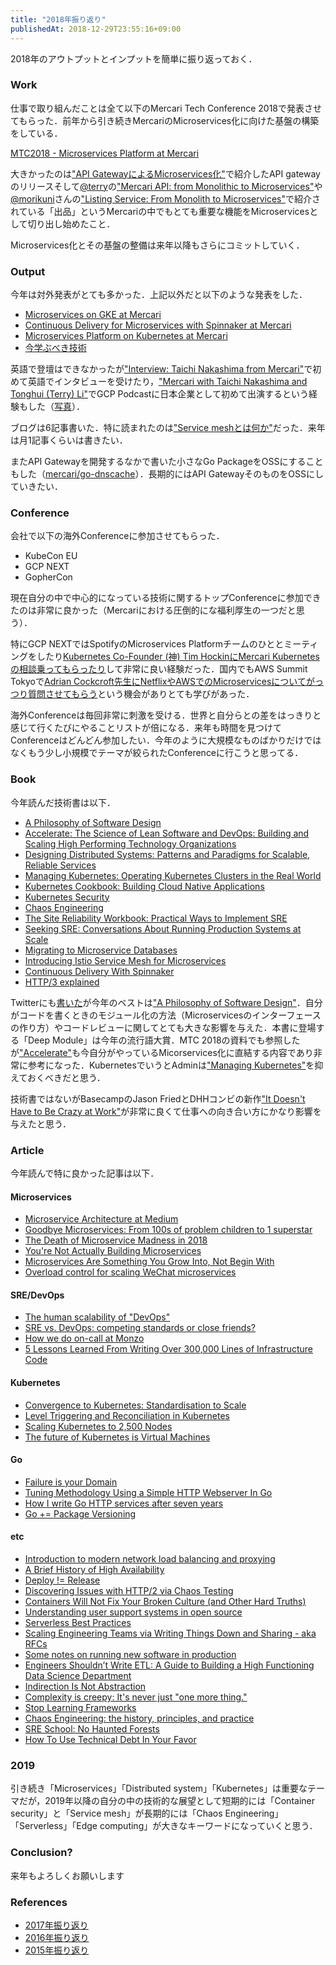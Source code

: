 ```yaml
---
title: "2018年振り返り"
publishedAt: 2018-12-29T23:55:16+09:00
---
```


2018年のアウトプットとインプットを簡単に振り返っておく．

### Work

仕事で取り組んだことは全て以下のMercari Tech Conference 2018で発表させてもらった．前年から引き続きMercariのMicroservices化に向けた基盤の構築をしている．

[MTC2018 - Microservices Platform at Mercari](https://speakerdeck.com/mercari/mtc2018-microservices-platform-at-mercari)

大きかったのは["API GatewayによるMicroservices化"](https://go-talks.appspot.com/github.com/tcnksm/talks/2018/07/mercarigo/microservices-api-gateway.slide#1)で紹介したAPI gatewayのリリースそして[@terry](https://twitter.com/ummterry)の["Mercari API: from Monolithic to Microservices"](https://speakerdeck.com/mercari/mtc2018-mercari-api-from-monolithic-to-microservices)や[@morikuni](https://twitter.com/inukirom)さんの["Listing Service: From Monolith to Microservices"](https://speakerdeck.com/mercari/mtc2018-listing-service-from-monolith-to-microservices)で紹介されている「出品」というMercariの中でもとても重要な機能をMicroservicesとして切り出し始めたこと．

Microservices化とその基盤の整備は来年以降もさらにコミットしていく．

### Output

今年は対外発表がとても多かった．上記以外だと以下のような発表をした．

- [Microservices on GKE at Mercari](https://speakerdeck.com/tcnksm/microservices-on-gke-at-mercari)
- [Continuous Delivery for Microservices with Spinnaker at Mercari](https://speakerdeck.com/tcnksm/continuous-delivery-for-microservices-with-spinnaker-at-mercari) 
- [Microservices Platform on Kubernetes at Mercari](https://speakerdeck.com/tcnksm/microservices-platform-on-kubernetes-at-mercari)
- [今学ぶべき技術](https://go-talks.appspot.com/github.com/tcnksm/talks/2018/05/what-to-learn-now/talk.slide#1)

英語で登壇はできなかったが["Interview: Taichi Nakashima from Mercari"](https://lemag.sfeir.com/interview-taichi-nakashima-from-mercari/)で初めて英語でインタビューを受けたり，["Mercari with Taichi Nakashima and Tonghui (Terry) Li"](https://www.gcppodcast.com/post/episode-144-mercari-with-taichi-nakashima-and-tonghui-terry-li/)でGCP Podcastに日本企業として初めて出演するという経験もした（[写真](https://twitter.com/deeeet/status/1022255276164968448)）．

ブログは6記事書いた．特に読まれたのは["Service meshとは何か"](https://deeeet.com/writing/2018/05/22/service-mesh/)だった．来年は月1記事くらいは書きたい．

またAPI Gatewayを開発するなかで書いた小さなGo PackageをOSSにすることもした（[mercari/go-dnscache](https://github.com/mercari/go-dnscache)）．長期的にはAPI GatewayそのものをOSSにしていきたい．

### Conference

会社で以下の海外Conferenceに参加させてもらった．

- KubeCon EU
- GCP NEXT 
- GopherCon

現在自分の中で中心的になっている技術に関するトップConferenceに参加できたのは非常に良かった（Mercariにおける圧倒的にな福利厚生の一つだと思う）．

特にGCP NEXTではSpotifyのMicroservices Platformチームのひととミーティングをしたり[Kubernetes Co-Founder (神) Tim HockinにMercari Kubernetesの相談乗ってもらったり](https://twitter.com/deeeet/status/1022944330229706763)して非常に良い経験だった．国内でもAWS Summit Tokyoで[Adrian Cockcroft先生にNetflixやAWSでのMicroservicesについてがっつり質問させてもらう](https://twitter.com/deeeet/status/1002458249864466432)という機会がありとても学びがあった．

海外Conferenceは毎回非常に刺激を受ける．世界と自分らとの差をはっきりと感じて行くたびにやることリストが倍になる．来年も時間を見つけてConferenceはどんどん参加したい．今年のように大規模なものばかりだけではなくもう少し小規模でテーマが絞られたConferenceに行こうと思ってる．

### Book

今年読んだ技術書は以下．

- [A Philosophy of Software Design](https://www.amazon.co.jp/dp/1732102201)
- [Accelerate: The Science of Lean Software and DevOps: Building and Scaling High Performing Technology Organizations ](https://www.amazon.co.jp/dp/B07B9F83WM/)
- [Designing Distributed Systems: Patterns and Paradigms for Scalable, Reliable Services](https://www.amazon.co.jp/dp/B079YTM4FC)
- [Managing Kubernetes: Operating Kubernetes Clusters in the Real World](https://www.amazon.co.jp/dp/B07KFQL927/)
- [Kubernetes Cookbook: Building Cloud Native Applications](https://www.amazon.co.jp/dp/B079TG2M5N/)
- [Kubernetes Security](https://www.oreilly.com/library/view/kubernetes-security/9781492039075/)
- [Chaos Engineering](https://www.safaribooksonline.com/library/view/chaos-engineering/9781491988459/)
- [The Site Reliability Workbook: Practical Ways to Implement SRE](https://www.amazon.co.jp/dp/B07FWFPMYG)
- [Seeking SRE: Conversations About Running Production Systems at Scale](https://www.amazon.co.jp/dp/B07GQ2YY1D)
- [Migrating to Microservice Databases](https://www.oreilly.com/programming/free/migrating-to-microservice-databases.csp)
- [Introducing Istio Service Mesh for Microservices](https://developers.redhat.com/books/introducing-istio-service-mesh-microservices/)
- [Continuous Delivery With Spinnaker](https://www.spinnaker.io/publications/ebook/)
- [HTTP/3 explained](https://daniel.haxx.se/http3-explained/)

Twitterにも[書いた](https://twitter.com/deeeet/status/1068468362588545026)が今年のベストは["A Philosophy of Software Design"](https://www.amazon.co.jp/dp/1732102201)．自分がコードを書くときのモジュール化の方法（Microservicesのインターフェースの作り方）やコードレビューに関してとても大きな影響を与えた．本書に登場する「Deep Module」は今年の流行語大賞．MTC 2018の資料でも参照したが["Accelerate"](https://www.amazon.co.jp/dp/B07B9F83WM/)も今自分がやっているMicorservices化に直結する内容であり非常に参考になった．KubernetesでいうとAdminは["Managing Kubernetes"](https://www.amazon.co.jp/dp/B07KFQL927/)を抑えておくべきだと思う．

技術書ではないがBasecampのJason FriedとDHHコンビの新作["It Doesn't Have to Be Crazy at Work"](https://basecamp.com/books/calm)が非常に良くて仕事への向き合い方にかなり影響を与えたと思う．

### Article

今年読んで特に良かった記事は以下．

#### Microservices

- [Microservice Architecture at Medium](https://medium.engineering/microservice-architecture-at-medium-9c33805eb74f)
- [Goodbye Microservices: From 100s of problem children to 1 superstar](https://segment.com/blog/goodbye-microservices/)
- [The Death of Microservice Madness in 2018](https://www.dwmkerr.com/the-death-of-microservice-madness-in-2018/)
- [You're Not Actually Building Microservices](https://www.simplethread.com/youre-not-actually-building-microservices/)
- [Microservices Are Something You Grow Into, Not Begin With](https://nickjanetakis.com/blog/microservices-are-something-you-grow-into-not-begin-with)
- [Overload control for scaling WeChat microservices](https://blog.acolyer.org/2018/11/16/overload-control-for-scaling-wechat-microservices/)

#### SRE/DevOps

- [The human scalability of "DevOps"](https://medium.com/@mattklein123/the-human-scalability-of-devops-e36c37d3db6a)
- [SRE vs. DevOps: competing standards or close friends?](https://cloud.google.com/blog/products/gcp/sre-vs-devops-competing-standards-or-close-friends)
- [How we do on-call at Monzo](https://monzo.com/blog/2018/09/20/on-call/)
- [5 Lessons Learned From Writing Over 300,000 Lines of Infrastructure Code](https://blog.gruntwork.io/5-lessons-learned-from-writing-over-300-000-lines-of-infrastructure-code-36ba7fadeac1)

#### Kubernetes

- [Convergence to Kubernetes: Standardisation to Scale](https://medium.com/@pingles/convergence-to-kubernetes-137ffa7ea2bc)
- [Level Triggering and Reconciliation in Kubernetes](https://hackernoon.com/level-triggering-and-reconciliation-in-kubernetes-1f17fe30333d)
- [Scaling Kubernetes to 2,500 Nodes](https://blog.openai.com/scaling-kubernetes-to-2500-nodes/)
- [The future of Kubernetes is Virtual Machines](https://tech.paulcz.net/blog/future-of-kubernetes-is-virtual-machines/)

#### Go

- [Failure is your Domain](https://middlemost.com/failure-is-your-domain/)
- [Tuning Methodology Using a Simple HTTP Webserver In Go](https://medium.com/dm03514-tech-blog/sre-performance-analysis-tuning-methodology-using-a-simple-http-webserver-in-go-d475460f27ca)
- [How I write Go HTTP services after seven years](https://medium.com/statuscode/how-i-write-go-http-services-after-seven-years-37c208122831)
- [Go += Package Versioning](https://research.swtch.com/vgo-intro)

#### etc

- [Introduction to modern network load balancing and proxying](https://blog.envoyproxy.io/introduction-to-modern-network-load-balancing-and-proxying-a57f6ff80236)
- [A Brief History of High Availability](https://www.cockroachlabs.com/blog/brief-history-high-availability/)
- [Deploy != Release](https://blog.turbinelabs.io/deploy-not-equal-release-part-one-4724bc1e726b)
- [Discovering Issues with HTTP/2 via Chaos Testing](https://www.twilio.com/blog/2017/10/http2-issues.html)
- [Containers Will Not Fix Your Broken Culture (and Other Hard Truths)](https://queue.acm.org/detail.cfm?id=3185224)
- [Understanding user support systems in open source](https://nadiaeghbal.com/user-support)
- [Serverless Best Practices](https://medium.com/@PaulDJohnston/serverless-best-practices-b3c97d551535)
- [Scaling Engineering Teams via Writing Things Down and Sharing - aka RFCs](https://blog.pragmaticengineer.com/scaling-engineering-teams-via-writing-things-down-rfcs/)
- [Some notes on running new software in production](https://jvns.ca/blog/2018/11/11/understand-the-software-you-use-in-production/)
- [Engineers Shouldn’t Write ETL: A Guide to Building a High Functioning Data Science Department](https://multithreaded.stitchfix.com/blog/2016/03/16/engineers-shouldnt-write-etl/)
- [Indirection Is Not Abstraction](https://www.silasreinagel.com/blog/2018/10/30/indirection-is-not-abstraction/)
- [Complexity is creepy: It's never just "one more thing."](https://medium.com/@kadavy/complexity-is-creepy-its-never-just-one-more-thing-79a6a89192db)
- [Stop Learning Frameworks](https://sizovs.net/2018/12/17/stop-learning-frameworks/)
- [Chaos Engineering: the history, principles, and practice](https://www.gremlin.com/community/tutorials/chaos-engineering-the-history-principles-and-practice/)
- [SRE School: No Haunted Forests](https://john-millikin.com/sre-school/no-haunted-forests)
- [How To Use Technical Debt In Your Favor](https://levelup.gitconnected.com/how-to-use-technical-debt-in-your-favor-98bae475ba68)

### 2019

引き続き「Microservices」「Distributed system」「Kubernetes」は重要なテーマだが，2019年以降の自分の中の技術的な展望として短期的には「Container security」と「Service mesh」が長期的には「Chaos Engineering」「Serverless」「Edge computing」が大きなキーワードになっていくと思う．

### Conclusion?

来年もよろしくお願いします

### References

- [2017年振り返り](https://deeeet.com/writing/2017/12/31/2017/)
- [2016年振り返り](https://deeeet.com/writing/2016/12/31/2016/)
- [2015年振り返り](https://deeeet.com/writing/2015/12/31/2015/)

